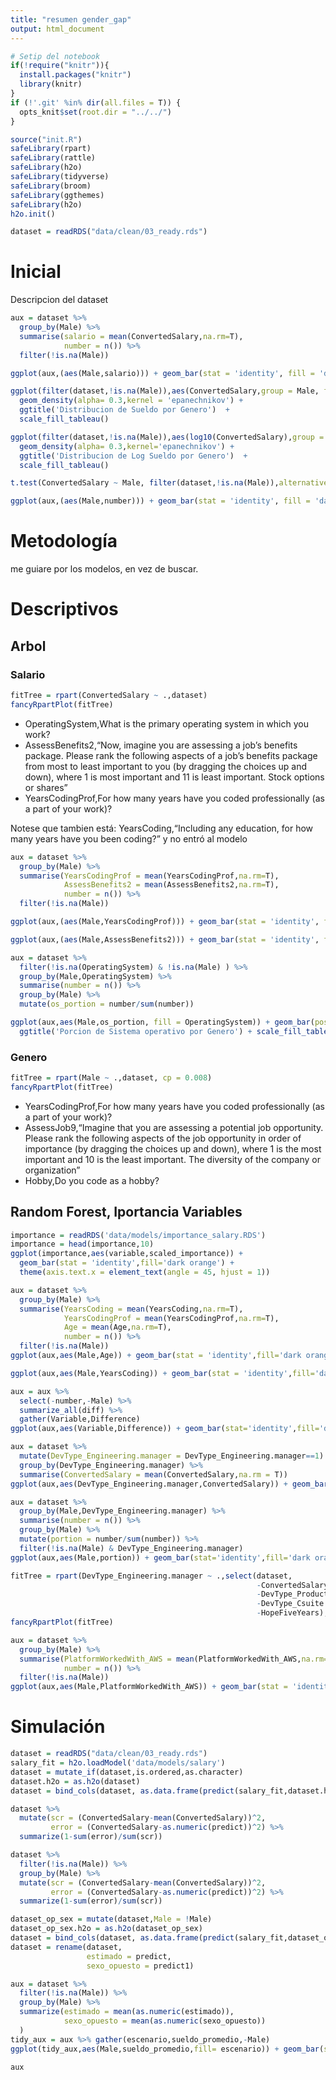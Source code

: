 ```yaml
---
title: "resumen gender_gap"
output: html_document
---
```


```r
# Setip del notebook
if(!require("knitr")){
  install.packages("knitr")
  library(knitr)
}
if (!'.git' %in% dir(all.files = T)) {
  opts_knit$set(root.dir = "../../")
}
```


```r
source("init.R")
safeLibrary(rpart)
safeLibrary(rattle)
safeLibrary(h2o)
safeLibrary(tidyverse)
safeLibrary(broom)
safeLibrary(ggthemes)
safeLibrary(h2o)
h2o.init()

dataset = readRDS("data/clean/03_ready.rds")
```

# Inicial

Descripcion del dataset

```r
aux = dataset %>% 
  group_by(Male) %>% 
  summarise(salario = mean(ConvertedSalary,na.rm=T),
            number = n()) %>% 
  filter(!is.na(Male))

ggplot(aux,(aes(Male,salario))) + geom_bar(stat = 'identity', fill = 'dark orange') + ggtitle('Salario Promedio por Genero') + scale_fill_tableau() 
```

```r
ggplot(filter(dataset,!is.na(Male)),aes(ConvertedSalary,group = Male, fill = Male)) + 
  geom_density(alpha= 0.3,kernel = 'epanechnikov') + 
  ggtitle('Distribucion de Sueldo por Genero')  + 
  scale_fill_tableau() 
```
```r
ggplot(filter(dataset,!is.na(Male)),aes(log10(ConvertedSalary),group = Male, fill = Male)) + 
  geom_density(alpha= 0.3,kernel='epanechnikov') + 
  ggtitle('Distribucion de Log Sueldo por Genero')  + 
  scale_fill_tableau() 
```

```r
t.test(ConvertedSalary ~ Male, filter(dataset,!is.na(Male)),alternative = 'less')
```


```r
ggplot(aux,(aes(Male,number))) + geom_bar(stat = 'identity', fill = 'dark orange') + ggtitle('Tamaño de Muestra') + scale_fill_tableau() 
```

# Metodología
me guiare por los modelos, en vez de buscar.

# Descriptivos

## Arbol

### Salario
```r
fitTree = rpart(ConvertedSalary ~ .,dataset)
fancyRpartPlot(fitTree)
```

* OperatingSystem,What is the primary operating system in which you work?
* AssessBenefits2,"Now, imagine you are assessing a job's benefits package. Please rank the following aspects of a job's benefits package from most to least important to you (by dragging the choices up and down), where 1 is most important and 11 is least important. Stock options or shares"
* YearsCodingProf,For how many years have you coded professionally (as a part of your work)?

Notese que tambien está: YearsCoding,"Including any education, for how many years have you been coding?" y no entró al modelo

```r
aux = dataset %>% 
  group_by(Male) %>% 
  summarise(YearsCodingProf = mean(YearsCodingProf,na.rm=T),
            AssessBenefits2 = mean(AssessBenefits2,na.rm=T),
            number = n()) %>% 
  filter(!is.na(Male))

ggplot(aux,(aes(Male,YearsCodingProf))) + geom_bar(stat = 'identity', fill = 'dark orange') + ggtitle('Años Promedio Programando')
```

```r
ggplot(aux,(aes(Male,AssessBenefits2))) + geom_bar(stat = 'identity', fill = 'dark orange') + ggtitle('Preferencia por Acciones de Empresa, Menor es Mayor Preferencia')
```

```r
aux = dataset %>%
  filter(!is.na(OperatingSystem) & !is.na(Male) ) %>% 
  group_by(Male,OperatingSystem) %>% 
  summarise(number = n()) %>% 
  group_by(Male) %>% 
  mutate(os_portion = number/sum(number))

ggplot(aux,aes(Male,os_portion, fill = OperatingSystem)) + geom_bar(position = 'stack',stat = 'identity') +
  ggtitle('Porcion de Sistema operativo por Genero') + scale_fill_tableau() 
```


### Genero

```r
fitTree = rpart(Male ~ .,dataset, cp = 0.008)
fancyRpartPlot(fitTree) 
```

* YearsCodingProf,For how many years have you coded professionally (as a part of your work)?
* AssessJob9,"Imagine that you are assessing a potential job opportunity. Please rank the following aspects of the job opportunity in order of importance (by dragging the choices up and down), where 1 is the most important and 10 is the least important. The diversity of the company or organization"
* Hobby,Do you code as a hobby?

## Random Forest, Iportancia Variables
```r
importance = readRDS('data/models/importance_salary.RDS')
importance = head(importance,10)
ggplot(importance,aes(variable,scaled_importance)) + 
  geom_bar(stat = 'identity',fill='dark orange') + 
  theme(axis.text.x = element_text(angle = 45, hjust = 1))
```

```r
aux = dataset %>% 
  group_by(Male) %>% 
  summarise(YearsCoding = mean(YearsCoding,na.rm=T),
            YearsCodingProf = mean(YearsCodingProf,na.rm=T),
            Age = mean(Age,na.rm=T),
            number = n()) %>% 
  filter(!is.na(Male))
ggplot(aux,aes(Male,Age)) + geom_bar(stat = 'identity',fill='dark orange') + ggtitle('Edad por Genero')
```

```r
ggplot(aux,aes(Male,YearsCoding)) + geom_bar(stat = 'identity',fill='dark orange') + ggtitle('Años Programando por Genero')
```
 
```r
aux = aux %>% 
  select(-number,-Male) %>% 
  summarize_all(diff) %>% 
  gather(Variable,Difference)
ggplot(aux,aes(Variable,Difference)) + geom_bar(stat='identity',fill='dark orange') +ggtitle('Diferencia entre años Hombre y Mujer')
```

```r
aux = dataset %>% 
  mutate(DevType_Engineering.manager = DevType_Engineering.manager==1) %>% 
  group_by(DevType_Engineering.manager) %>% 
  summarise(ConvertedSalary = mean(ConvertedSalary,na.rm = T))
ggplot(aux,aes(DevType_Engineering.manager,ConvertedSalary)) + geom_bar(stat='identity',fill='dark orange') +ggtitle('Sueldo Promedio Engineering Manager vs Resto')
```


```r
aux = dataset %>% 
  group_by(Male,DevType_Engineering.manager) %>% 
  summarise(number = n()) %>% 
  group_by(Male) %>% 
  mutate(portion = number/sum(number)) %>% 
  filter(!is.na(Male) & DevType_Engineering.manager)
ggplot(aux,aes(Male,portion)) + geom_bar(stat='identity',fill='dark orange') +ggtitle('Porcion de Engineering Manager por Genero')
```

```r
fitTree = rpart(DevType_Engineering.manager ~ .,select(dataset,
                                                       -ConvertedSalary,
                                                       -DevType_Product.manager,
                                                       -DevType_Csuite.executive.CEO.CTO.etc,
                                                       -HopeFiveYears), cp = 0.008)
fancyRpartPlot(fitTree) 
```
```r
aux = dataset %>% 
  group_by(Male) %>% 
  summarise(PlatformWorkedWith_AWS = mean(PlatformWorkedWith_AWS,na.rm=T),
            number = n()) %>% 
  filter(!is.na(Male))
ggplot(aux,aes(Male,PlatformWorkedWith_AWS)) + geom_bar(stat = 'identity',fill='dark orange') + ggtitle('Trabajo con AWS por Genero')
```


# Simulación
```r
dataset = readRDS("data/clean/03_ready.rds")
salary_fit = h2o.loadModel('data/models/salary')
dataset = mutate_if(dataset,is.ordered,as.character)
dataset.h2o = as.h2o(dataset)
dataset = bind_cols(dataset, as.data.frame(predict(salary_fit,dataset.h2o)) )
```

```r
dataset %>% 
  mutate(scr = (ConvertedSalary-mean(ConvertedSalary))^2,
         error = (ConvertedSalary-as.numeric(predict))^2) %>% 
  summarize(1-sum(error)/sum(scr))
```

```r
dataset %>% 
  filter(!is.na(Male)) %>% 
  group_by(Male) %>% 
  mutate(scr = (ConvertedSalary-mean(ConvertedSalary))^2,
         error = (ConvertedSalary-as.numeric(predict))^2) %>% 
  summarize(1-sum(error)/sum(scr))
```
```r
dataset_op_sex = mutate(dataset,Male = !Male)
dataset_op_sex.h2o = as.h2o(dataset_op_sex)
dataset = bind_cols(dataset, as.data.frame(predict(salary_fit,dataset_op_sex.h2o)) )
dataset = rename(dataset,
                 estimado = predict,
                 sexo_opuesto = predict1)
```

```r
aux = dataset %>% 
  filter(!is.na(Male)) %>% 
  group_by(Male) %>% 
  summarize(estimado = mean(as.numeric(estimado)),
            sexo_opuesto = mean(as.numeric(sexo_opuesto))
  ) 
tidy_aux = aux %>% gather(escenario,sueldo_promedio,-Male)
ggplot(tidy_aux,aes(Male,sueldo_promedio,fill= escenario)) + geom_bar(stat='identity', position='dodge') +ggtitle('Sueldo estimado vs Sueldo Estimado con genero Opuesto')
```

```r
aux
```

